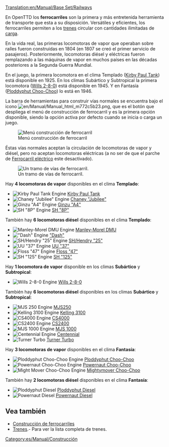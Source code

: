 [[Translation:en/Manual/Base Set/Railways]]
{{es/Manual/Base Set/Tipos de ferrocarril}}

En OpenTTD los '''ferrocarriles''' son la primera y más entretenida herramienta de transporte que esta a su disposición. Versátiles y eficientes, los ferrocarriles permiten a los [[es/Manual/Trenes|trenes]] circular con cantidades ilimitadas de [[es/Manual/Carga|carga]].

En la vida real, las primeras locomotoras de vapor que operaban sobre raíles fueron construidas en 1804 (en 1807 se creó el primer servicio de pasajeros). Posteriormente, locomotoras diésel y eléctricas fueron remplazando a las máquinas de vapor en muchos países en las décadas posteriores a la Segunda Guerra Mundial.

En el juego, la primera locomotora en el clima Templado ([[es/Manual/Base Set/Trains/Kirby Paul Tank|Kirby Paul Tank]]) está disponible en 1925. En los climas Subártico y Subtropical la primera locomotora ([[es/Manual/Base Set/Trains/Wills 2-8-0|Wills 2-8-0]]) está disponible en 1945. Y en Fantasía ([[es/Manual/Base Set/Trains/Ploddyphut Choo-Choo|Ploddyphut Choo-Choo]]) lo está en 1946.

La barra de herramientas para construir vías normales se encuentra bajo el icono [[File:en/Manual/Manual html m772c5b23.png]], que es el botón que despliega el menú de construcción de ferrocarril y es la primera opción disponible, siendo la opción activa por defecto cuando se inicia o carga un juego.

[[File:es/Manual/Openttd-rail1.png|none|Menú construcción de ferrocarril]]

Éstas vías normales aceptan la circulación de locomotoras de vapor y diésel, pero no aceptan locomotoras eléctricas (a no ser de que el parche de [[es/Manual/Base Set/Ferrocarril eléctrico|Ferrocarril eléctrico]] este desactivado).

[[File:en/Manual/Base Set/Railway.png|none|frame|Un tramo de vías de ferrocarril.]]


Hay '''4 locomotoras de vapor''' disponibles en el clima '''Templado''':
*[[File:en/Manual/Base Set/Trains/Kirbypaultank.png|Kirby Paul Tank Engine]] [[es/Manual/Base Set/Trains/Kirby Paul Tank|Kirby Paul Tank]]
*[[File:en/Manual/Base Set/Trains/Chaneyjubilee.png|Chaney "Jubilee" Engine]] [[es/Manual/Base Set/Trains/Chaney 'Jubilee'|Chaney "Jubilee"]]
*[[File:en/Manual/Base Set/Trains/Ginzua4.png|Ginzu "A4" Engine]] [[es/Manual/Base Set/Trains/Ginzu 'A4'|Ginzu "A4"]]
*[[File:en/Manual/Base Set/Trains/Sh8p.png|SH "8P" Engine]] [[es/Manual/Base Set/Trains/SH '8P'|SH "8P"]]
También hay '''6 locomotoras diésel''' disponibles en el clima '''Templado''':
*[[File:en/Manual/Base Set/Trains/Manleymoreldmu.png|Manley-Morel DMU Engine]] [[es/Manual/Base Set/Trains/Manley-Morel DMU|Manley-Morel DMU]]
*[[File:en/Manual/Base Set/Trains/Dash.png|"Dash" Engine]] [[es/Manual/Base Set/Trains/Dash|"Dash"]]
*[[File:en/Manual/Base Set/Trains/Shhendry25.png|SH/Hendry "25" Engine]] [[es/Manual/Base Set/Trains/Hendry '25'|SH/Hendry "25"]]
*[[File:en/Manual/Base Set/Trains/Uu37.png|UU "37" Engine]] [[es/Manual/Base Set/Trains/UU '37'|UU "37"]]
*[[File:en/Manual/Base Set/Trains/Floss47.png|Floss "47" Engine]] [[es/Manual/Base Set/Trains/Floss '47'|Floss "47"]]
*[[File:en/Manual/Base Set/Trains/Sh125.png|SH "125" Engine]] [[es/Manual/Base Set/Trains/SH '125'|SH "125"]]


Hay '''1 locomotora de vapor''' disponible en los climas '''Subártico''' y '''Subtropical''':
*[[File:en/Manual/Base Set/Trains/Wills280.png|Wills 2-8-0 Engine]] [[es/Manual/Base Set/Trains/Wills 2-8-0|Wills 2-8-0]]
También hay '''6 locomotoras diésel''' disponibles en los climas '''Subártico''' y '''Subtropical''':
*[[File:en/Manual/Base Set/Trains/Mjs250.png|MJS 250 Engine]] [[es/Manual/Base Set/Trains/MJS250|MJS250]]
*[[File:en/Manual/Base Set/Trains/Kelling3100.png|Kelling 3100 Engine]] [[es/Manual/Base Set/Trains/Kelling 3100|Kelling 3100]]
*[[File:en/Manual/Base Set/Trains/Cs4000.png|CS4000 Engine]] [[es/Manual/Base Set/Trains/CS4000|CS4000]]
*[[File:en/Manual/Base Set/Trains/Cs2400.png|CS2400 Engine]] [[es/Manual/Base Set/Trains/CS2400|CS2400]]
*[[File:en/Manual/Base Set/Trains/Mjs1000.png|MJS 1000 Engine]] [[es/Manual/Base Set/Trains/MJS 1000|MJS 1000]]
*[[File:en/Manual/Base Set/Trains/Centennial.png|Centennial Engine]] [[es/Manual/Base Set/Trains/Centennial|Centennial]]
*[[File:en/Manual/Base Set/Trains/Turnerturbo.png|Turner Turbo]] [[es/Manual/Base Set/Trains/Turner Turbo|Turner Turbo]]


Hay '''3 locomotoras de vapor''' disponibles en el clima '''Fantasía''':
*[[File:en/Manual/Base Set/Trains/Ploddyphutchoochoo.png|Ploddyphut Choo-Choo Engine]] [[es/Manual/Base Set/Trains/Ploddyphut Choo-Choo|Ploddyphut Choo-Choo]]
*[[File:en/Manual/Base Set/Trains/Powernautchoochoo.png|Powernaut Choo-Choo Engine]] [[es/Manual/Base Set/Trains/Powernaut Choo-Choo|Powernaut Choo-Choo]]
*[[File:en/Manual/Base Set/Trains/Mightymoverchoochoo.png|Might Mover Choo-Choo Engine]] [[es/Manual/Base Set/Trains/Mightymover Choo-Choo|Mightymover Choo-Choo]]
También hay '''2 locomotoras diésel''' disponibles en el clima '''Fantasía''':
*[[File:en/Manual/Base Set/Trains/Ploddyphutdiesel.png|Ploddyphut Diesel]] [[es/Manual/Base Set/Trains/Ploddyphut Diesel|Ploddyphut Diesel]]
*[[File:en/Manual/Base Set/Trains/Powernautdiesel.png|Powernaut Diesel]] [[es/Manual/Base Set/Trains/Powernaut Diesel|Powernaut Diesel]]


==Vea también==
*[[es/Manual/Construcción de ferrocarriles|Construcción de ferrocarriles]]
*[[es/Manual/Trenes|Trenes]].- Para ver la lista completa de trenes.

[[Category:es/Manual/Construcción]]